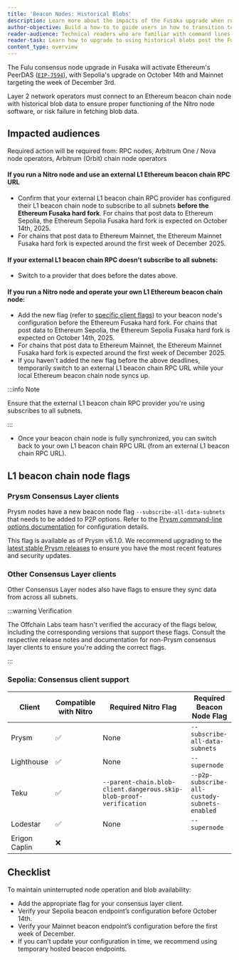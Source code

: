 ```yaml
---
title: 'Beacon Nodes: Historical Blobs'
description: Learn more about the impacts of the Fusaka upgrade when running a beacon node.
author-objective: Build a how-to to guide users in how to transition to using historical blobs.
reader-audience: Technical readers who are familiar with command lines and familiar with Arbitrum and Ethereum
reader-task: Learn how to upgrade to using historical blobs post the Fusaka upgrade when running a beacon node.
content_type: overview
---
```


The Fulu consensus node upgrade in Fusaka will activate Ethereum's PeerDAS ([`EIP-7594`](https://eips.ethereum.org/EIPS/eip-7594)), with Sepolia's upgrade on October 14th and Mainnet targeting the week of December 3rd.

Layer 2 network operators must connect to an Ethereum beacon chain node with historical blob data to ensure proper functioning of the Nitro node software, or risk failure in fetching blob data.

## Impacted audiences

Required action will be required from: RPC nodes, Arbitrum One / Nova node operators, Arbitrum (Orbit) chain node operators

#### If you run a Nitro node and use an external L1 Ethereum beacon chain RPC URL

- Confirm that your external L1 beacon chain RPC provider has configured their L1 beacon chain node to subscribe to all subnets **before the Ethereum Fusaka hard fork**. For chains that post data to Ethereum Sepolia, the Ethereum Sepolia Fusaka hard fork is expected on October 14th, 2025.
- For chains that post data to Ethereum Mainnet, the Ethereum Mainnet Fusaka hard fork is expected around the first week of December 2025.

#### If your external L1 beacon chain RPC doesn't subscribe to all subnets:

- Switch to a provider that does before the dates above.

#### If you run a Nitro node and operate your own L1 Ethereum beacon chain node:

- Add the new flag (refer to [specific client flags](#specific-client-flags)) to your beacon node's configuration before the Ethereum Fusaka hard fork. For chains that post data to Ethereum Sepolia, the Ethereum Sepolia Fusaka hard fork is expected on October 14th, 2025.
- For chains that post data to Ethereum Mainnet, the Ethereum Mainnet Fusaka hard fork is expected around the first week of December 2025.
- If you haven't added the new flag before the above deadlines, temporarily switch to an external L1 beacon chain RPC URL while your local Ethereum beacon chain node syncs up.

:::info Note

Ensure that the external L1 beacon chain RPC provider you're using subscribes to all subnets.

:::

- Once your beacon chain node is fully synchronized, you can switch back to your own L1 beacon chain RPC URL (from an external L1 beacon chain RPC URL).

## L1 beacon chain node flags

### Prysm Consensus Layer clients

Prysm nodes have a new beacon node flag `--subscribe-all-data-subnets` that needs to be added to P2P options. Refer to the [Prysm command-line options documentation](https://prysm.offchainlabs.com/docs/configure-prysm/parameters/) for configuration details.

This flag is available as of Prysm v6.1.0. We recommend upgrading to the [latest stable Prysm releases](https://github.com/OffchainLabs/prysm/releases) to ensure you have the most recent features and security updates.

### Other Consensus Layer clients

Other Consensus Layer nodes also have flags to ensure they sync data from across all subnets.

:::warning Verification

The Offchain Labs team hasn't verified the accuracy of the flags below, including the corresponding versions that support these flags. Consult the respective release notes and documentation for non-Prysm consensus layer clients to ensure you're adding the correct flags.

:::

### Sepolia: Consensus client support

| Client        | Compatible with Nitro | Required Nitro Flag                                                 | Required Beacon Node Flag                     |
| ------------- | --------------------- | ------------------------------------------------------------------- | --------------------------------------------- |
| Prysm         | ✅                    | None                                                                | `--subscribe-all-data-subnets`                |
| Lighthouse    | ✅                    | None                                                                | `--supernode`                                 |
| Teku          | ✅                    | `--parent-chain.blob-client.dangerous.skip-blob-proof-verification` | `--p2p-subscribe-all-custody-subnets-enabled` |
| Lodestar      | ✅                    | None                                                                | `--supernode`                                 |
| Erigon Caplin | ❌                    |                                                                     |                                               |

## Checklist

To maintain uninterrupted node operation and blob availability:

- Add the appropriate flag for your consensus layer client.
- Verify your Sepolia beacon endpoint’s configuration before October 14th.
- Verify your Mainnet beacon endpoint’s configuration before the first week of December.
- If you can't update your configuration in time, we recommend using temporary hosted beacon endpoints.
